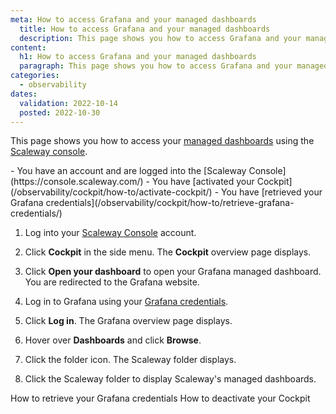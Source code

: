 ```yaml
---
meta: How to access Grafana and your managed dashboards
  title: How to access Grafana and your managed dashboards
  description: This page shows you how to access Grafana and your managed dashboards
content:
  h1: How to access Grafana and your managed dashboards
  paragraph: This page shows you how to access Grafana and your managed dashboards
categories:
  - observability
dates:
  validation: 2022-10-14
  posted: 2022-10-30
---
```


This page shows you how to access your [managed dashboards](/observability/cockpit/concepts/#managed-dashboards) using the [Scaleway console](https://console.scaleway.com/).

<Message type="requirement">
  - You have an account and are logged into the [Scaleway Console](https://console.scaleway.com/)
  - You have [activated your Cockpit](/observability/cockpit/how-to/activate-cockpit/)
  - You have [retrieved your Grafana credentials](/observability/cockpit/how-to/retrieve-grafana-credentials/)
</Message>

1. Log into your [Scaleway Console](https://console.scaleway.com/) account.

2. Click **Cockpit** in the side menu. The **Cockpit** overview page displays.

3. Click **Open your dashboard** to open your Grafana managed dashboard. You are redirected to the Grafana website.

4. Log in to Grafana using your [Grafana credentials](/observability/cockpit/how-to/retrieve-grafana-credentials/).

5. Click **Log in**. The Grafana overview page displays.

6. Hover over **Dashboards** and click **Browse**.

    <Lightbox src="scaleway_garafna_browse.webp" alt="" />

7. Click the folder icon. The Scaleway folder displays.

8. Click the Scaleway folder to display Scaleway's managed dashboards.


<Navigation title="See Also">
  <PreviousButton to="/observability/cockpit/how-to/retrieve-grafana-credentials/">How to retrieve your Grafana credentials</PreviousButton>
  <NextButton to="/observability/cockpit/how-to/deactivate-cockpit/">How to deactivate your Cockpit</NextButton>
</Navigation>

